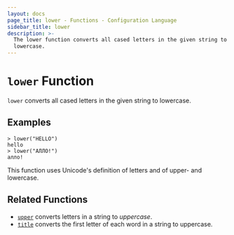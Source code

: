 ```yaml
---
layout: docs
page_title: lower - Functions - Configuration Language
sidebar_title: lower
description: >-
  The lower function converts all cased letters in the given string to
  lowercase.
---
```


# `lower` Function

`lower` converts all cased letters in the given string to lowercase.

## Examples

```shell-session
> lower("HELLO")
hello
> lower("АЛЛО!")
алло!
```

This function uses Unicode's definition of letters and of upper- and lowercase.

## Related Functions

- [`upper`](/docs/job-specification/hcl2/functions/string/upper) converts letters in a string to _uppercase_.
- [`title`](/docs/job-specification/hcl2/functions/string/title) converts the first letter of each word in a string to uppercase.

